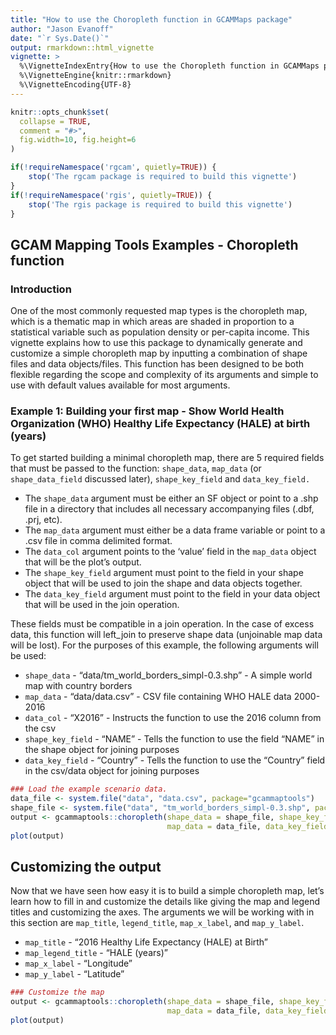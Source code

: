 ```yaml
---
title: "How to use the Choropleth function in GCAMMaps package"
author: "Jason Evanoff"
date: "`r Sys.Date()`"
output: rmarkdown::html_vignette
vignette: >
  %\VignetteIndexEntry{How to use the Choropleth function in GCAMMaps package}
  %\VignetteEngine{knitr::rmarkdown}
  %\VignetteEncoding{UTF-8}
---
```


```r
knitr::opts_chunk$set(
  collapse = TRUE,
  comment = "#>",
  fig.width=10, fig.height=6
)
```

```r
if(!requireNamespace('rgcam', quietly=TRUE)) {
    stop('The rgcam package is required to build this vignette')
}
if(!requireNamespace('rgis', quietly=TRUE)) {
    stop('The rgis package is required to build this vignette')
}
```

## GCAM Mapping Tools Examples - Choropleth function

### Introduction

One of the most commonly requested map types is the choropleth map, which is a thematic map in which areas are shaded in proportion to a statistical variable such as population density or per-capita income. This vignette explains how to use this package to dynamically generate and customize a simple choropleth map by inputting a combination of shape files and data objects/files. This function has been designed to be both flexible regarding the scope and complexity of its arguments and simple to use with default values available for most arguments. 

### Example 1: Building your first map - Show World Health Organization (WHO) Healthy Life Expectancy (HALE) at birth (years)

To get started building a minimal choropleth map, there are 5 required fields that must be passed to the function: `shape_data`, `map_data` (or `shape_data_field` discussed later), `shape_key_field` and `data_key_field.` 

* The `shape_data` argument must be either an SF object or point to a .shp file in a directory that includes all necessary accompanying files (.dbf, .prj, etc). 
* The `map_data` argument must either be a data frame variable or point to a .csv file in comma delimited format. 
* The `data_col` argument points to the 'value' field in the `map_data` object that will be the plot's output. 
* The `shape_key_field` argument must point to the field in your shape object that will be used to join the shape and data objects together. 
* The `data_key_field` argument must point to the field in your data object that will be used in the join operation. 

These fields must be compatible in a join operation. In the case of excess data, this function will left_join to preserve shape data (unjoinable map data will be lost). For the purposes of this example, the following arguments will be used:


* `shape_data` - "data/tm_world_borders_simpl-0.3.shp" - A simple world map with country borders
* `map_data` - "data/data.csv" - CSV file containing WHO HALE data 2000-2016
* `data_col` - "X2016" - Instructs the function to use the 2016 column from the csv
* `shape_key_field` - "NAME" - Tells the function to use the field "NAME" in the shape object for joining purposes
* `data_key_field` - "Country" - Tells the function to use the "Country" field in the csv/data object for joining purposes

```r
### Load the example scenario data.
data_file <- system.file("data", "data.csv", package="gcammaptools") 
shape_file <- system.file("data", "tm_world_borders_simpl-0.3.shp", package="gcammaptools")
output <- gcammaptools::choropleth(shape_data = shape_file, shape_key_field = "NAME", data_col = "X2016",
                                   map_data = data_file, data_key_field = "Country")
plot(output)
```

## Customizing the output
Now that we have seen how easy it is to build a simple choropleth map, let's learn how to fill in and customize the details like giving the map and legend titles and customizing the axes. The arguments we will be working with in this section are `map_title`, `legend_title`, `map_x_label`, and `map_y_label`. 

* `map_title` - "2016 Healthy Life Expectancy (HALE) at Birth" 
* `map_legend_title` - "HALE (years)" 
* `map_x_label` - "Longitude"
* `map_y_label` - "Latitude"

```r
### Customize the map
output <- gcammaptools::choropleth(shape_data = shape_file, shape_key_field = "NAME", data_col = "X2016",
                                   map_data = data_file, data_key_field = "Country", map_title = "2016 Healthy Life Expectancy (HALE) at Birth", map_legend_title = "HALE (years)", map_x_label = "Longitude", map_y_label = "Latitude" )
plot(output)
```

<!-- ```{r load.map, fig.width=4, fig.align='center'} -->
<!-- mapdata <- system.file("extdata/rgn32", "reg32_spart.shp", package = "gcammaptools") -->
<!-- mapdata -->
<!-- plot_GCAM(mapdata) -->
<!-- ``` -->

<!-- ## Figures -->

<!-- The figure sizes have been customised so that you can easily put two images side-by-side.  -->

<!-- ```{r, fig.show='hold'} -->
<!-- plot(1:10) -->
<!-- plot(10:1) -->
<!-- ``` -->

<!-- You can enable figure captions by `fig_caption: yes` in YAML: -->

<!--     output: -->
<!--       rmarkdown::html_vignette: -->
<!--         fig_caption: yes -->

<!-- Then you can use the chunk option `fig.cap = "Your figure caption."` in **knitr**. -->

<!-- ## More Examples -->

<!-- You can write math expressions, e.g. $Y = X\beta + \epsilon$, footnotes^[A footnote here.], and tables, e.g. using `knitr::kable()`. -->

<!-- ```{r, echo=FALSE, results='asis'} -->
<!-- knitr::kable(head(mtcars, 10)) -->
<!-- ``` -->

<!-- Also a quote using `>`: -->

<!-- > "He who gives up [code] safety for [code] speed deserves neither." -->
<!-- ([via](https://twitter.com/hadleywickham/status/504368538874703872)) -->
